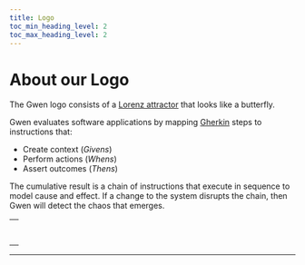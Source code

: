 ```yaml
--- 
title: Logo
toc_min_heading_level: 2
toc_max_heading_level: 2
---
```



# About our Logo

<p>
  <ThemedImage
    alt="Gwen logo"
    sources={{
      light: useBaseUrl('/img/gwen-logo-c.png'),
      dark: useBaseUrl('/img/gwen-logo-w.png'),
    }}
    width="250px"
  />
</p>

The Gwen logo consists of a [Lorenz attractor](https://en.m.wikipedia.org/wiki/Lorenz_system) that looks like a butterfly.

Gwen evaluates software applications by mapping [Gherkin](https://cucumber.io/docs/gherkin/reference/) steps to instructions that:

- Create context (_Givens_)
- Perform actions (_Whens_)
- Assert outcomes (_Thens_)

The cumulative result is a chain of instructions that execute in sequence to model cause and effect. If a change to the system disrupts the chain, then Gwen will detect the chaos that emerges.

<table>
<tr class="logo-table" style={{backgroundColor: 'transparent'}}>
<td class="logo-table">
  <p>
  <ThemedImage
    alt="Gwen media logo"
    sources={{
      light: useBaseUrl('/img/gwen-media-wcc.png'),
      dark: useBaseUrl('/img/gwen-media-wcc.png'),
    }}
    width="250px"
  />
  </p>
</td>
</tr>
<tr class="logo-table" style={{backgroundColor: 'transparent'}}>
<td class="logo-table">
  <p>
  <ThemedImage
    alt="Gwen media logo"
    sources={{
      light: useBaseUrl('/img/gwen-attractor-wc.png'),
      dark: useBaseUrl('/img/gwen-attractor-wc.png'),
    }}
    width="92px"
  />
  </p>
</td>
</tr>
</table>

---
